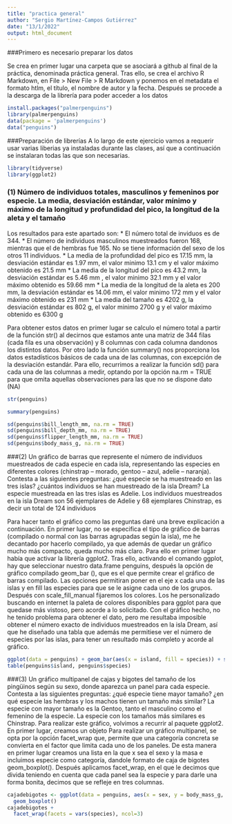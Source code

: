 ```yaml
---
title: "practica general"
author: "Sergio Martínez-Campos Gutiérrez"
date: "13/1/2022"
output: html_document
---
```


###Primero es necesario preparar los datos

Se crea en primer lugar una carpeta que se asociará a github al final de la práctica, denominada práctica general. Tras ello, se crea el archivo R Markdown, en File > New File > R Markdown y ponemos en el metadata el formato htlm, el título, el nombre de autor y la fecha.
Después se procede a la descarga de la librería para poder acceder a los datos
```r
install.packages("palmerpenguins")
library(palmerpenguins)
data(package = 'palmerpenguins')
data("penguins")
```
###Preparación de librerías
A lo largo de este ejercicio vamos a requerir usar varias liberias ya instaladas durante las clases, así que a continuación se instalaran todas las que son necesarias. 
```r
library(tidyverse)
library(ggplot2)

```

### (1) Número de individuos totales, masculinos y femeninos por especie. La media, desviación estándar, valor mínimo y máximo de la longitud y profundidad del pico, la longitud de la aleta y el tamaño

Los resultados para este apartado son:
* El número total de inviduos es de 344.
* El número de individuos masculinos muestreados fueron 168, mientras que el de hembras fue 165. No se tiene información del sexo de los otros 11 individuos.
* La media de la profundidad del pico es  17.15 mm, la desviación estándar es 1.97 mm, el valor minimo  13.1 cm   y  el valor máximo obtenido es 21.5 mm
* La media de la longitud del pico es  43.2 mm, la desviación estándar es 5.46 mm , el valor minimo 32.1 mm  y  el valor máximo obtenido es 59.66 mm
* La media de la longitud de la aleta es  200 mm, la desviación estándar es 14.06 mm, el valor minimo  172 mm   y  el valor máximo obtenido es 231 mm
* La media del tamaño es  4202 g, la desviación estándar es 802 g, el valor minimo  2700 g   y  el valor máximo obtenido es 6300 g

Para obtener estos datos en primer lugar se calculo el número total a partir de la función str() al decirnos que estamos ante una matriz de 344 filas (cada fila es una observación) y 8 columnas con cada columna dandonos los distintos datos. Por otro lado la función summary() nos proporciona los datos estadísticos básicos de cada una de las columnas, con excepción de la desviación estandár. Para ello, recurrimos a realizar la función sd() para cada una de las columnas a medir, optando por la opción na.rm = TRUE para que omita aquellas observaciones para las que no se dispone dato (NA)

```r
str(penguins)

summary(penguins)

sd(penguins$bill_length_mm, na.rm = TRUE)
sd(penguins$bill_depth_mm, na.rm = TRUE)
sd(penguins$flipper_length_mm, na.rm = TRUE)
sd(penguins$body_mass_g, na.rm = TRUE)
```
###(2) Un gráfico de barras que represente el número de individuos muestreados de cada especie en cada isla, representando las especies en diferentes colores (chinstrap – morado, gentoo – azul, adelie – naranja). Contesta a las siguientes preguntas: ¿qué especie se ha muestreado en las tres islas? ¿cuántos individuos se han muestreado de la isla Dream?
La especie muestreada en las tres islas es Adelie. Los individuos muestreados en la isla Dream son 56 ejemplares de Adelie y 68 ejemplares Chinstrap, es decir un total de 124 individuos


Para hacer tanto el gráfico como las preguntas daré una breve explicación a continuación. En primer lugar, no se especifica el tipo de gráfico de barras (compilado o normal con las barras agrupadas según la isla), me he decantado por hacerlo compilado, ya que además de quedar un gráfico mucho más compacto, queda mucho más claro. Para ello en primer lugar había que activar la librería ggplot2. Tras ello, activando el comando ggplot, hay que seleccionar nuestro data.frame penguins, después la opción de gráfico compilado geom_bar (), que es el que permite crear el gráfico de barras compilado. Las opciones permitiran poner en el eje x cada una de las islas y en fill las especies para que se le asigne cada uno de los grupos. Después con scale_fill_manual fijaremos los colores. Los he personalizado buscando en internet la paleta de colores disponibles para ggplot para que quedase más vistoso, pero acorde a lo solicitado.
Con el gráfico hecho, no he tenido problema para obtener el dato, pero me resultaba imposible obtener el número exacto de individuos muestreados en la isla Dream, así que he diseñado una tabla que además me permitiese ver el número de especies por las islas, para tener un resultado más completo y acorde al gráfico.


```r
ggplot(data = penguins) + geom_bar(aes(x = island, fill = species)) + scale_fill_manual(values = c("orange","purple3","dodgerblue1"))
table(penguins$island, penguins$species)
```

###(3) Un gráfico multipanel de cajas y bigotes del tamaño de los pingüinos según su sexo, donde aparezca un panel para cada especie. Contesta a las siguientes preguntas: ¿qué especie tiene mayor tamaño? ¿en qué especie las hembras y los machos tienen un tamaño más similar?
La especie con mayor tamaño es la Gentoo, tanto el masculino como el femenino de la especie. La especie con los tamaños más similares es Chinstrap. Para realizar este gráfico, volvimos a recurrir al paquete ggplot2. En primer lugar, creamos un objeto
Para realizar un gráfico multipanel, se opta por la opción facet_wrap que, permite que una categoría concreta se convierta en el factor que limita cada uno de los paneles. De esta manera en primer lugar creamos una lista en la que x sea el sexo y la masa e incluimos especie como categoría, dandole formato de caja de bigotes geom_boxplot(). Después aplicamos facet_wrap, en el que le decimos que divida teniendo en cuenta que cada panel sea la especie y para darle una forma bonita, decimos que se refleje en tres columnas.


```r
cajadebigotes <- ggplot(data = penguins, aes(x = sex, y = body_mass_g, ... = species)) + 
  geom_boxplot() 
cajadebigotes +
  facet_wrap(facets = vars(species), ncol=3)

```

